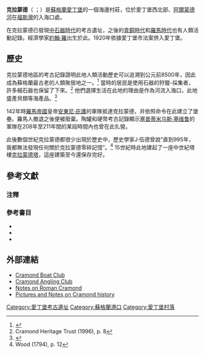 {{Infobox UK place
|static_image_name= Cramond Harbour.jpg
|static_image_caption= 克拉蒙德港
|country = 蘇格蘭
|official_name= Cramond
|population= 7,502
|population_ref= （[[2001年英國人口普查|2001]]）
|unitary_scotland= [[愛丁堡|愛丁堡]]
|constituency_westminster=[[西愛丁堡_(英國國會選區)|西愛丁堡]]
|constituency_scottish_parliament= [[西愛丁堡_(蘇格蘭議會選區)|西愛丁堡]]
|post_town= EDINBURGH
|postcode_district = EH4
|postcode_area= EH   
|dial_code= 0131
}}

'''克拉蒙德'''（{{lang-en|'''Cramond'''}} {{IPAc-en|ˈ|k|r|æ|m|ən|d}}；{{lang-gd|Cathair Amain}}）是[[蘇格蘭|蘇格蘭]][[愛丁堡|愛丁堡]]的一個海邊村莊，位於愛丁堡西北部、[[阿爾蒙德河_(羅錫安)|阿爾蒙德河]]在[[福斯灣|福斯灣]]的入海口處。

在克拉蒙德已發現[[中石器時代|中石器時代]]的考古遺址，之後的[[青銅時代|青銅時代]]和[[羅馬蘇格蘭|羅馬時代]]也有人類活動記錄。經濟學家[[約翰·羅_(經濟學者)|約翰·羅]]出生於此。1920年依據愛丁堡市法案併入愛丁堡。

== 歷史==

克拉蒙德地區的考古記錄證明此地人類活動歷史可以追溯到公元前8500年，因此成為蘇格蘭最古老的人類聚居地之一。<ref name="Nuts give clue to 'oldest' Scots site">{{cite news| url=http://news.bbc.co.uk/1/hi/scotland/1352091.stm| title=Nuts give clue to 'oldest' Scots site| author=BBC News| accessdate=2008-06-28| date=2001-05-26| archive-date=2009-04-13| archive-url=https://web.archive.org/web/20090413122741/http://news.bbc.co.uk/1/hi/scotland/1352091.stm| dead-url=no}}</ref> 當時的居民是使用石器的狩獵-採集者，許多細石器也保留了下來。<ref name="hunter-gatherers">Cramond Heritage Trust (1996), p. 8</ref> 他們選擇生活在此地的理由是作為河流入海口，此地盛產貝類等海產品。<ref name="Earliest evidence found of settlers in Scotland">{{cite web| url=http://www.britarch.ac.uk/BA/ba60/news.shtml| title=Earliest evidence found of settlers in Scotland| author=British Archaeology| accessdate=2008-06-28| archive-date=2012-07-19| archive-url=https://web.archive.org/web/20120719163636/http://www.britarch.ac.uk/ba/ba60/news.shtml| dead-url=no}}</ref>

142年時[[羅馬帝國|羅馬帝國]]皇帝[[安東尼·庇護|安東尼·庇護]]的軍隊抵達克拉蒙德，并依照命令在此建立了堡壘。羅馬人撤退之後便被廢棄。陶罐和硬幣考古記錄顯示[[塞普蒂米乌斯·塞维鲁|塞普蒂米乌斯·塞维鲁]]的軍隊在208年至211年間的某段時間內也曾在此扎營。

此後數個世紀克拉蒙德都很少出現於歷史中，歷史學家J·伍德曾說“直到995年，我都無法發現任何關於克拉蒙德零碎記憶”。<ref name="dark cloud of obscurity">Wood (1794), p. 12</ref> 15世紀時此地建起了一座中世紀塔樓[[克拉蒙德塔|克拉蒙德塔]]，這座建築至今還保存完好。

== 參考文獻==

===注釋===
{{reflist}}

===參考書目===
* {{cite book|author=Cramond Heritage Trust|title= Cramond|year= 1996|publisher=Cramond Heritage Trust |location= Edinburgh|isbn= 0-9514741-3-8}}
* {{cite book|author=Robert Brown|title= Life in North West Edinburgh 1900-2000: Muttonhole, at the hub of the former greater parish of Cramond|year= 2000|publisher=Pillans & Wilson |location= Edinburgh|isbn=}}
* {{cite book |url=http://books.google.com/books?id=LwIwAAAAMAAJ&printsec=frontcover&dq=cramond |title=''The Antient and Modern state of the Parish of Cramond'' |author=John Philip Wood |publisher=Edinburgh: John Paterson |year=1794 |access-date=2014-08-30 |archive-date=2016-08-22 |archive-url=https://web.archive.org/web/20160822133532/https://books.google.com/books?id=LwIwAAAAMAAJ&printsec=frontcover&dq=cramond |dead-url=no }}

==外部連結==
* [http://www.cramondboatclub.org.uk/ Cramond Boat Club] {{Wayback|url=http://www.cramondboatclub.org.uk/ |date=20201030034850 }}
* [http://www.fishalmond.co.uk/ Cramond Angling Club] {{Wayback|url=http://www.fishalmond.co.uk/ |date=20200928232237 }}
* [http://www.scran.ac.uk/packs/exhibitions/learning_materials/webs/56/Cramond.htm Notes on Roman Cramond] {{Wayback|url=http://www.scran.ac.uk/packs/exhibitions/learning_materials/webs/56/Cramond.htm |date=20201105071202 }}
* [https://web.archive.org/web/20091007160505/http://www.cramondassociation.org.uk/pics.htm Pictures and Notes on Cramond history]

[[Category:愛丁堡考古遺址|Category:愛丁堡考古遺址]]
[[Category:蘇格蘭港口|Category:蘇格蘭港口]]
[[Category:愛丁堡村落|Category:愛丁堡村落]]